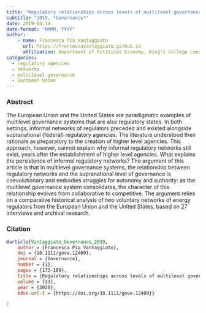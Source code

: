 ```yaml
---
title: "Regulatory relationships across levels of multilevel governance systems: From collaboration to competition" 
subtitle: "2019, *Governance*"
date: 2019-04-14
date-format: "MMMM, YYYY"
author:
    - name: Francesca Pia Vantaggiato
      url: https://francescavantaggiato.github.io
      affiliation: Department of Political Economy, King's College London (UK)
categories: 
  - regulatory agencies
  - networks
  - multilevel governance
  - European Union
---
```


### Abstract

The European Union and the United States are paradigmatic examples of multilevel governance systems that are also regulatory states. In both settings, informal networks of regulators preceded and existed alongside supranational (federal) regulatory agencies. The literature understood their rationale as preparatory to the creation of higher level agencies. This approach, however, cannot explain why informal regulatory networks still exist, years after the establishment of higher level agencies. What explains the persistence of informal regulatory networks? The argument of this article is that in multilevel governance systems, the relationship between regulatory networks and the supranational level of governance is coevolutionary and embodies struggles for autonomy and authority: as the multilevel governance system consolidates, the character of this relationship evolves from collaborative to competitive. The argument relies on a comparative historical analysis of two voluntary networks of energy regulators from the European Union and the United States, based on 27 interviews and archival research.

### Citation

``` bibtex
@article{Vantaggiato_Governance_2019,
    author = {Francesca Pia Vantaggiato},
    doi = {10.1111/gove.12409},
    journal = {Governance},
    number = {1},
    pages = {173-189},
    title = {Regulatory relationships across levels of multilevel governance systems: From collaboration to competition},
    volume = {33},
    year = {2020},
    bdsk-url-1 = {https://doi.org/10.1111/gove.12409}}

}
```
